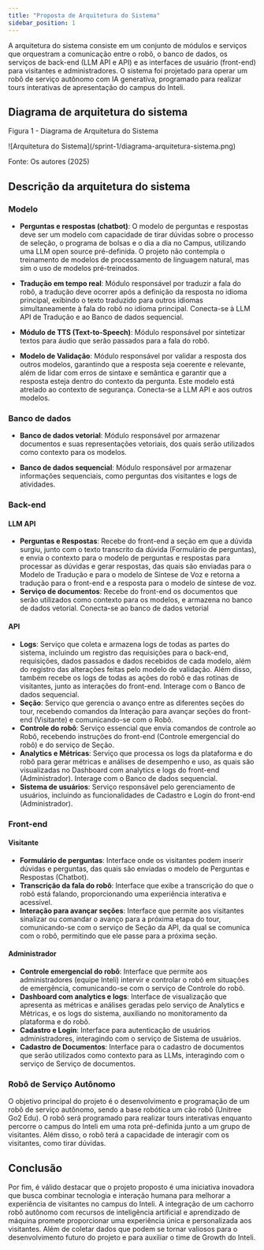 ```yaml
---
title: "Proposta de Arquitetura do Sistema"
sidebar_position: 1
---
```


A arquitetura do sistema consiste em um conjunto de módulos e serviços que orquestram a comunicação entre o robô, o banco de dados, os serviços de back-end (LLM API e API) e as interfaces de usuário (front-end) para visitantes e administradores. O sistema foi projetado para operar um robô de serviço autônomo com IA generativa, programado para realizar tours interativas de apresentação do campus do Inteli.

## Diagrama de arquitetura do sistema

<p style={{ textAlign: "center" }}>
  Figura 1 - Diagrama de Arquitetura do Sistema
</p>
<div style={{ margin: 25 }}>
  <div style={{ textAlign: "center" }}>
    ![Arquitetura do Sistema](/sprint-1/diagrama-arquitetura-sistema.png)
  </div>
</div>
<p style={{ textAlign: "center" }}>Fonte: Os autores (2025)</p>

## Descrição da arquitetura do sistema

### Modelo

- **Perguntas e respostas (chatbot)**: O modelo de perguntas e respostas deve ser um modelo com capacidade de tirar dúvidas sobre o processo de seleção, o programa de bolsas e o dia a dia no Campus, utilizando uma LLM open source pré-definida. O projeto não contempla o treinamento de modelos de processamento de linguagem natural, mas sim o uso de modelos pré-treinados.

- **Tradução em tempo real**: Módulo responsável por traduzir a fala do robô, a tradução deve ocorrer após a definição da resposta no idioma principal, exibindo o texto traduzido para outros idiomas simultaneamente à fala do robô no idioma principal. Conecta-se à LLM API de Tradução e ao Banco de dados sequencial.

- **Módulo de TTS (Text-to-Speech)**: Módulo responsável por sintetizar textos para áudio que serão passados para a fala do robô.

- **Modelo de Validação**: Módulo responsável por validar a resposta dos outros modelos, garantindo que a resposta seja coerente e relevante, além de lidar com erros de sintaxe e semântica e garantir que a resposta esteja dentro do contexto da pergunta. Este modelo está atrelado ao contexto de segurança. Conecta-se a LLM API e aos outros modelos.

### Banco de dados

- **Banco de dados vetorial**: Módulo responsável por armazenar documentos e suas representações vetoriais, dos quais serão utilizados como contexto para os modelos.

- **Banco de dados sequencial**: Módulo responsável por armazenar informações sequenciais, como perguntas dos visitantes e logs de atividades.

### Back-end

#### LLM API

- **Perguntas e Respostas**: Recebe do front-end a seção em que a dúvida surgiu, junto com o texto transcrito da dúvida (Formulário de perguntas), e envia o contexto para o modelo de perguntas e respostas para processar as dúvidas e gerar respostas, das quais são enviadas para o Modelo de Tradução e para o modelo de Síntese de Voz e retorna a tradução para o front-end e a resposta para o modelo de síntese de voz.
- **Serviço de documentos**: Recebe do front-end os documentos que serão utilizados como contexto para os modelos, e armazena no banco de dados vetorial. Conecta-se ao banco de dados vetorial

#### API

- **Logs**: Serviço que coleta e armazena logs de todas as partes do sistema, incluindo um registro das requisições para o back-end, requisições, dados passados e dados recebidos de cada modelo, além do registro das alterações feitas pelo modelo de validação. Além disso, também recebe os logs de todas as ações do robô e das rotinas de visitantes, junto as interações do front-end. Interage com o Banco de dados sequencial.
- **Seção**: Serviço que gerencia o avanço entre as diferentes seções do tour, recebendo comandos da Interação para avançar seções do front-end (Visitante) e comunicando-se com o Robô.
- **Controle do robô**: Serviço essencial que envia comandos de controle ao Robô, recebendo instruções do front-end (Controle emergencial do robô) e do serviço de Seção.
- **Analytics e Métricas**: Serviço que processa os logs da plataforma e do robô para gerar métricas e análises de desempenho e uso, as quais são visualizadas no Dashboard com analytics e logs do front-end (Administrador). Interage com o Banco de dados sequencial.
- **Sistema de usuários**: Serviço responsável pelo gerenciamento de usuários, incluindo as funcionalidades de Cadastro e Login do front-end (Administrador).

### Front-end

#### Visitante

- **Formulário de perguntas**: Interface onde os visitantes podem inserir dúvidas e perguntas, das quais são enviadas o modelo de Perguntas e Respostas (Chatbot).
- **Transcrição da fala do robô**: Interface que exibe a transcrição do que o robô está falando, proporcionando uma experiência interativa e acessível.
- **Interação para avançar seções**: Interface que permite aos visitantes sinalizar ou comandar o avanço para a próxima etapa do tour, comunicando-se com o serviço de Seção da API, da qual se comunica com o robô, permitindo que ele passe para a próxima seção.

#### Administrador

- **Controle emergencial do robô**: Interface que permite aos administradores (equipe Inteli) intervir e controlar o robô em situações de emergência, comunicando-se com o serviço de Controle do robô.
- **Dashboard com analytics e logs**: Interface de visualização que apresenta as métricas e análises geradas pelo serviço de Analytics e Métricas, e os logs do sistema, auxiliando no monitoramento da plataforma e do robô.
- **Cadastro e Login**: Interface para autenticação de usuários administradores, interagindo com o serviço de Sistema de usuários.
- **Cadastro de Documentos**: Interface para o cadastro de documentos que serão utilizados como contexto para as LLMs, interagindo com o serviço de Serviço de documentos.

### Robô de Serviço Autônomo

O objetivo principal do projeto é o desenvolvimento e programação de um robô de serviço autônomo, sendo a base robótica um cão robô (Unitree Go2 Edu). O robô será programado para realizar tours interativas enquanto percorre o campus do Inteli em uma rota pré-definida junto a um grupo de visitantes. Além disso, o robô terá a capacidade de interagir com os visitantes, como tirar dúvidas.

## Conclusão

Por fim, é válido destacar que o projeto proposto é uma iniciativa inovadora que busca combinar tecnologia e interação humana para melhorar a experiência de visitantes no campus do Inteli. A integração de um cachorro robô autônomo com recursos de inteligência artificial e aprendizado de máquina promete proporcionar uma experiência única e personalizada aos visitantes. Além de coletar dados que podem se tornar valiosos para o desenvolvimento futuro do projeto e para auxiliar o time de Growth do Inteli.
